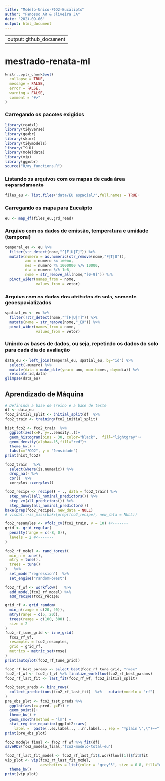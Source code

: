 ```yaml
---
title: "Modelo-Unico-FCO2-Eucalipto"
author: "Panosso AR & Oliveira JA"
date: "2023-09-06"
output: html_document
---
```


---
output: github_document
---

# mestrado-renata-ml
```r
knitr::opts_chunk$set(
  collapse = TRUE,
  message = FALSE,
  error = FALSE,
  warning = FALSE,
  comment = "#>"
)
```

### Carregando os pacotes exigidos

```r
library(readxl)
library(tidyverse)
library(geobr)
library(skimr)
library(tidymodels)
library(ISLR)
library(modeldata)
library(vip)
library(ggpubr)
source("R/my_functions.R")
```

### Listando os arquivos com os mapas de cada área separadamente

```r
files_eu <- list.files("data/EU espacial/",full.names = TRUE)
```


### Carregando os mapa para Eucalipto

```r
eu <- map_df(files_eu,grd_read)
```


### Arquivo com os dados de emissão, temperatura e umidade (temporal)

```r
temporal_eu <- eu %>% 
  filter(str_detect(nome,"^[F|U|T]")) %>% 
  mutate(numero = as.numeric(str_remove(nome,"F|T|U")),
         ano = numero %% 10000,
         mes = numero %% 1000000 %/% 10000,
         dia = numero %/% 1e6,
         nome = str_remove_all(nome,"[0-9]")) %>% 
  pivot_wider(names_from = nome, 
              values_from = vetor)
```

### Arquivo com os dados dos atributos do solo, somente geoespacializados

```r
spatial_eu <- eu %>% 
  filter(!str_detect(nome,"^[F|U|T]")) %>% 
  mutate(nome = str_remove(nome,"_EU")) %>% 
  pivot_wider(names_from = nome, 
              values_from = vetor)
```

### Unindo as bases de dados, ou seja, repetindo os dados do solo para cada dia de avaliação

```r
data_eu <- left_join(temporal_eu, spatial_eu, by="id") %>% 
  select(-numero) %>% 
  mutate(data = make_date(year= ano, month=mes, day=dia)) %>% 
  relocate(id,data)
glimpse(data_eu)
```


## Aprendizado de Máquina

```r
# Definindo a base de treino e a base de teste
df <- data_eu
fco2_initial_split <- initial_split(df  %>%                                          select(-c(id,ano,mes,dia)) %>%                                           sample_n(trunc(nrow(df)*.75)), prop = 0.75)
fco2_train <- training(fco2_initial_split)

hist_fco2 <- fco2_train  %>%
  ggplot(aes(x=F, y=..density..))+
  geom_histogram(bins = 30, color="black",  fill="lightgray")+
  geom_density(alpha=.05,fill="red")+
  theme_bw() +
  labs(x="FCO2", y = "Densidade")
print(hist_fco2)

fco2_train   %>%    
  select(where(is.numeric)) %>%
  drop_na() %>%
  cor()  %>%
  corrplot::corrplot()

fco2_recipe <- recipe(F ~ ., data = fco2_train) %>%
  step_novel(all_nominal_predictors()) %>%
  step_zv(all_predictors()) %>%
  step_dummy(all_nominal_predictors())
bake(prep(fco2_recipe), new_data = NULL)
# visdat::vis_miss(bake(prep(fco2_recipe), new_data = NULL))

fco2_resamples <- vfold_cv(fco2_train, v = 10) #<-------
grid <- grid_regular(
  penalty(range = c(-8, 0)),
  levels = 2 #<-------
)

fco2_rf_model <- rand_forest(
  min_n = tune(),
  mtry = tune(),
  trees = tune()
)   %>%
  set_mode("regression")  %>%
  set_engine("randomForest")

fco2_rf_wf <- workflow()   %>%
  add_model(fco2_rf_model) %>%
  add_recipe(fco2_recipe)

grid_rf <- grid_random(
  min_n(range = c(20, 30)),
  mtry(range = c(5, 20)),
  trees(range = c(100, 300) ),
  size = 2
)
fco2_rf_tune_grid <- tune_grid(
  fco2_rf_wf,
  resamples = fco2_resamples,
  grid = grid_rf,
  metrics = metric_set(rmse)
)
print(autoplot(fco2_rf_tune_grid))

fco2_rf_best_params <- select_best(fco2_rf_tune_grid, "rmse")
fco2_rf_wf <- fco2_rf_wf %>% finalize_workflow(fco2_rf_best_params)
fco2_rf_last_fit <- last_fit(fco2_rf_wf, fco2_initial_split)

fco2_test_preds <- bind_rows(
  collect_predictions(fco2_rf_last_fit)  %>%   mutate(modelo = "rf")
)
pre_obs_plot <- fco2_test_preds %>%
  ggplot(aes(x=.pred, y=F)) +
  geom_point()+
  theme_bw() +
  geom_smooth(method = "lm") +
  stat_regline_equation(ggplot2::aes(
    label =  paste(..eq.label.., ..rr.label.., sep = "*plain(\",\")~~")))
print(pre_obs_plot)

fco2_modelo_final <- fco2_rf_wf %>% fit(df)
saveRDS(fco2_modelo_final,"fco2-modelo-total-eu")

fco2_rf_last_fit_model <- fco2_rf_last_fit$.workflow[[1]]$fit$fit
vip_plot <- vip(fco2_rf_last_fit_model,
                aesthetics = list(color = "grey35", size = 0.8, fill="orange")) +
  theme_bw()
print(vip_plot)
```

